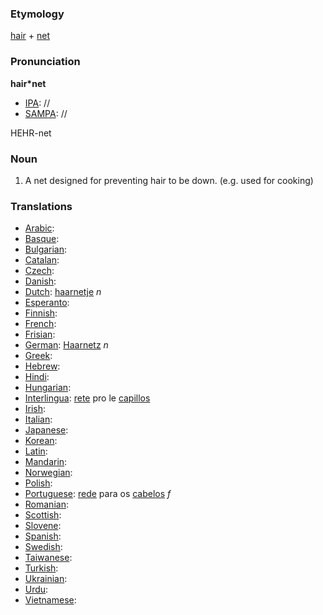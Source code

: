 ===Etymology===
[[hair]] + [[net]]
===Pronunciation===
'''hair*net'''
*[[IPA]]: //
*[[SAMPA]]: //
HEHR-net
===Noun===
#A net designed for preventing hair to be down. (e.g. used for cooking)
===Translations===
*[[Arabic]]:
*[[Basque]]:
*[[Bulgarian]]:
*[[Catalan]]:
*[[Czech]]:
*[[Danish]]:
*[[Dutch]]: [[haarnetje]] ''n''
*[[Esperanto]]:
*[[Finnish]]:
*[[French]]:
*[[Frisian]]:
*[[German]]: [[Haarnetz]] ''n''
*[[Greek]]: 
*[[Hebrew]]:
*[[Hindi]]:
*[[Hungarian]]:
*[[Interlingua]]: [[rete]] pro le [[capillos]]
*[[Irish]]:
*[[Italian]]:
*[[Japanese]]:
*[[Korean]]:
*[[Latin]]:
*[[Mandarin]]:
*[[Norwegian]]:
*[[Polish]]:
*[[Portuguese]]: [[rede]] para os [[cabelos]] ''f''
*[[Romanian]]:
*[[Scottish]]:
*[[Slovene]]:
*[[Spanish]]:
*[[Swedish]]:
*[[Taiwanese]]:
*[[Turkish]]:
*[[Ukrainian]]:
*[[Urdu]]:
*[[Vietnamese]]: